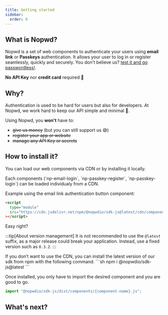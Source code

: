 ```yaml
---
title: Getting started
sidebar:
  order: 0
---
```


## What is Nopwd?

Nopwd is a set of web components to authenticate your users using **email link** or **Passkeys** authentication. It allows your user to log in or register seamlessly, quickly and securely. You don't believe us? [test it and go passwordless!](https://nopwd.rocks).

**No API Key** nor **credit card** required 🕺

## Why?

Authentication is used to be hard for users but also for developers. At Nopwd, we work hard to keep our API simple and minimal 💆.

Using Nopwd, you **won't** have to:

- ~~give us money~~ (but you can still support us 😅)
- ~~register your app or website~~
- ~~manage any API Key or secrets~~

## How to install it?

You can load our web components via CDN or by installing it locally.


<Tabs>
<TabItem label="using CDN">
Each components (`np-email-login`, `np-passkey-register`, `np-passkey-login`) can be loaded individualy from a CDN.

Example using the email link authentication button component:

```html
<script
  type="module"
  src="https://cdn.jsdelivr.net/npm/@nopwdio/sdk-js@latest/cdn/components/np-email-login.js"
></script>
```

Easy right?

:::tip[About version management]
It is not recommended to use the `@latest` suffix, as a major release could break your application. Instead, use a fixed version such as `0.3.2`.
:::

</TabItem>
<TabItem label="using NPM">
If you don’t want to use the CDN, you can install the latest version of our sdk from npm with the following command.
```sh
npm i @nopwdio/sdk-js@latest
```

Once installed, you only have to import the desired component and you are good to go.

```js
import "@nopwdio/sdk-js/dist/components/{component-name}.js";
```

</TabItem>
</Tabs>

## What's next?


<CardGrid>
  <LinkCard title="Authenticating with email link" description="" href="/guides/email" />
  <LinkCard title="Authenticating with Passkeys" description="" href="/guides/passkeys" />
</CardGrid>
